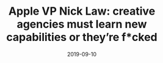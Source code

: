 ---
slug: apple-vp-nick-law-creative-agencies-must-learn-new-capabilities-or-theyre-fcked
title: "Apple VP Nick Law: creative agencies must learn new capabilities or they’re f*cked"
description: A short reflection on user experience and design.
date: 2019-09-10
readingTime: 1
---